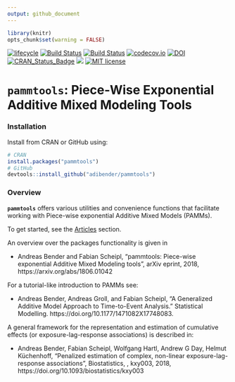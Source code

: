 ```yaml
---
output: github_document
---
```


```r
library(knitr)
opts_chunk$set(warning = FALSE)
```

[![lifecycle](https://img.shields.io/badge/lifecycle-experimental-orange.svg)](https://www.tidyverse.org/lifecycle/#experimental)
[![Build
Status](https://travis-ci.org/adibender/pammtools.svg?branch=master)](https://travis-ci.org/adibender/pammtools)
[![Build
Status](https://ci.appveyor.com/api/projects/status/github/adibender/pammtools?branch=master&svg=true)](https://ci.appveyor.com/project/adibender/pammtools/branch/master)
[![codecov.io](https://codecov.io/github/adibender/pammtools/coverage.svg?branch=master)](https://codecov.io/github/adibender/pammtools/branch/master)
[![DOI](https://zenodo.org/badge/DOI/10.5281/zenodo.1048832.svg)](https://doi.org/10.5281/zenodo.1048832)
[![CRAN\_Status\_Badge](https://www.r-pkg.org/badges/version/pammtools)](https://cran.r-project.org/package=pammtools)
[![](https://cranlogs.r-pkg.org/badges/grand-total/pammtools)](https://cran.r-project.org/package=pammtools)
[![MIT
license](http://img.shields.io/badge/license-MIT-brightgreen.svg)](http://opensource.org/licenses/MIT)

# **`pammtools`**: Piece-Wise Exponential Additive Mixed Modeling Tools


### Installation

Install from CRAN or GitHub using:

```r
# CRAN
install.packages("pammtools")
# GitHub
devtools::install_github("adibender/pammtools")
```

### Overview
**`pammtools`** offers various utilities and convenience functions that
facilitate working with Piece-wise exponential Additive Mixed Models (PAMMs).

To get started, see the [Articles](articles/index.html) section.

An overview over the packages functionality is given in

- Andreas Bender and Fabian Scheipl, "pammtools: Piece-wise exponential
Additive Mixed Modeling tools", arXiv eprint, 2018, https://arxiv.org/abs/1806.01042


For a tutorial-like introduction to PAMMs see:

  - Andreas Bender, Andreas Groll, and Fabian Scheipl, “A Generalized Additive Model Approach to Time-to-Event Analysis.” Statistical Modelling. https://doi.org/10.1177/1471082X17748083.


A general framework for the representation and estimation of cumulative effects
(or exposure-lag-response associations) is described in:

- Andreas Bender, Fabian Scheipl, Wolfgang Hartl, Andrew G Day, Helmut Küchenhoff, "Penalized estimation of complex, non-linear exposure-lag-response associations", Biostatistics, , kxy003, 2018, https://doi.org/10.1093/biostatistics/kxy003
